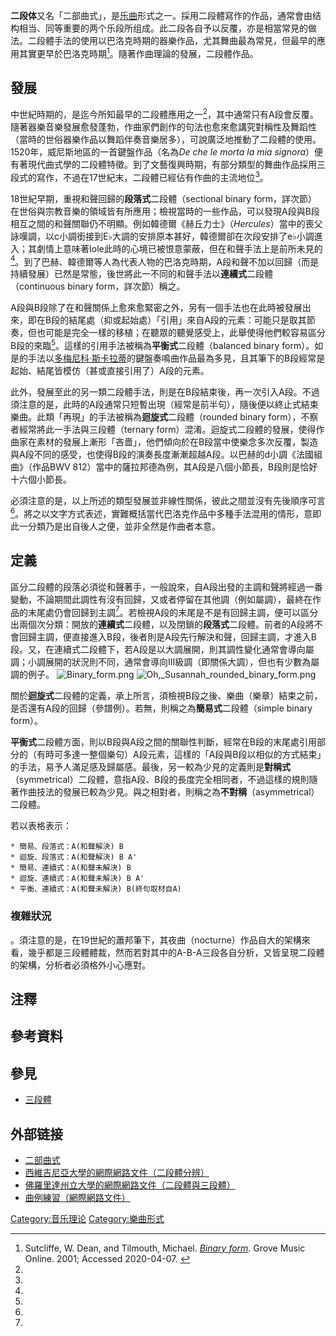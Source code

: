 '''二段体'''又名「二部曲式」，是[[乐曲|乐曲]]形式之一。採用二段體寫作的作品，通常會由结构相当、同等重要的两个乐段所组成{{efn|1=通常以字母A/B表示，但在特定狀況下，例如為了避免與三段體曲式混淆，也會以A/A'表示之。}}。此二段各自予以反覆，亦是相當常見的做法{{efn|1=例如：AA/BB。}}。二段體手法的使用以巴洛克時期的器樂作品，尤其舞曲最為常見{{efn|1=例如：嘉禾舞曲（Gavotte）。}}，但最早的應用其實更早於巴洛克時期<ref name="Sutcliffe">Sutcliffe, W. Dean, and Tilmouth, Michael. ''[https://0-www.oxfordmusiconline.com.opac.lib.ntnu.edu.tw/grovemusic/view/10.1093/gmo/9781561592630.001.0001/omo-9781561592630-e-0000003093 Binary form].'' Grove Music Online. 2001; Accessed 2020-04-07. {{Registration}}</ref>。隨著作曲理論的發展，二段體作品{{Citation needed|可以作为独立的乐曲，在第一段以前也能加上序曲，在第二段以后加上结尾。也可以作为大型乐曲的基础结构}}。

== 發展 ==
中世紀時期的{{tsl|en|Bar form|巴爾形式}}，是迄今所知最早的二段體應用之一<ref name="Sutcliffe"/>，其中通常只有A段會反覆{{efn|1=顯示為AAB。}}。隨著器樂音樂發展愈發蓬勃，作曲家們創作的句法也愈來愈講究對稱性及舞蹈性（當時的世俗器樂作品以舞蹈伴奏音樂居多），可說廣泛地推動了二段體的使用。1520年，威尼斯地區的一首鍵盤作品（名為''De che le morta la mia signora''）便有著現代曲式學的二段體特徵。到了文藝復興時期，有部分類型的舞曲作品採用三段式的寫作{{efn|1=例如：薩拉邦德舞曲（Sarabande）、梅呂哀舞曲（Minuet）。}}，不過在17世紀末，二段體已經佔有作曲的主流地位<ref name="Sutcliffe"/>。

18世紀早期，重視和聲回歸的'''段落式'''二段體（sectional binary form，詳次節）在世俗與宗教音樂的領域皆有所應用；檢視當時的一些作品，可以發現A段與B段相互之間的和聲關聯仍不明顯。例如韓德爾《赫丘力士》（''Hercules''）當中的喪父詠嘆調，以c小調銜接到E♭大調的安排原本甚好，韓德爾卻在次段安排了e♭小調進入；其劇情上意味著Iole此時的心境已被恨意蒙蔽，但在和聲手法上是前所未見的<ref name="Sutcliffe"/>。到了巴赫、韓德爾等人為代表人物的巴洛克時期，A段和聲不加以回歸（而是持續發展）已然是常態，後世將此一不同的和聲手法以'''連續式'''二段體（continuous binary form，詳次節）稱之。

A段與B段除了在和聲關係上愈來愈緊密之外，另有一個手法也在此時被發展出來，即在B段的結尾處（抑或起始處）「引用」來自A段的元素：可能只是取其節奏，但也可能是完全一樣的移植；在聽眾的聽覺感受上，此舉使得他們較容易區分B段的來臨<ref name="Sutcliffe"/>。這樣的引用手法被稱為'''平衡式'''二段體（balanced binary form）。如是的手法以[[多梅尼科·斯卡拉蒂|多梅尼科·斯卡拉蒂]]的鍵盤奏鳴曲作品最為多見，且其筆下的B段經常是起始、結尾皆模仿（甚或直接引用了）A段的元素。

此外，發展至此的另一類二段體手法，則是在B段結束後，再一次引入A段。不過須注意的是，此時的A段通常只短暫出現（經常是前半句），隨後便以終止式結束樂曲。此類「再現」的手法被稱為'''迴旋式'''二段體（rounded binary form），不察者經常將此一手法與三段體（ternary form）混淆{{efn|1=必須特別注意的是，迴旋式二段體的A段再現，與三段體的ABA有所不同。前者為奏鳴曲快板曲式再現部的濫觴，後者的A段則僅有反覆之意。}}。迴旋式二段體的發展，使得作曲家在素材的發展上漸形「吝嗇」，他們傾向於在B段當中使樂念多次反覆，製造與A段不同的感受，也使得B段的演奏長度漸漸超越A段。以巴赫的d小調《法國組曲》（作品BWV 812）當中的薩拉邦德為例，其A段是八個小節長，B段則是恰好十六個小節長。

必須注意的是，以上所述的類型發展並非線性關係，彼此之間並沒有先後順序可言<ref name="Sutcliffe"/>。將之以文字方式表述，實難概括當代巴洛克作品中多種手法混用的情形，意即此一分類乃是出自後人之便，並非全然是作曲者本意。

== 定義 ==
區分二段體的段落必須從和聲著手，一般說來，自A段出發的主調和聲將經過一番變動，不論期間此調性有沒有回歸，又或者停留在其他調（例如屬調），最終在作品的末尾處仍會回歸到主調<ref name="Sutcliffe"/>。若檢視A段的末尾是不是有回歸主調，便可以區分出兩個次分類：開放的'''連續式'''二段體，以及閉鎖的'''段落式'''二段體。前者的A段將不會回歸主調，便直接進入B段，後者則是A段先行解決和聲，回歸主調，才進入B段。又，在連續式二段體下，若A段是以大調展開，則其調性變化通常會導向屬調；小調展開的狀況則不同，通常會導向III級調（即關係大調），但也有少數為屬調的例子。
[[Image:Binary_form.png|thumb]]
[[File:Oh,_Susannah_rounded_binary_form.png|thumb]]

關於'''迴旋式'''二段體的定義，承上所言，須檢視B段之後、樂曲（樂章）結束之前，是否還有A段的回歸（參譜例）。若無，則稱之為'''簡易式'''二段體（simple binary form）。

'''平衡式'''二段體方面，則以B段與A段之間的關聯性判斷，經常在B段的末尾處引用部分的（有時可多達一整個樂句）A段元素，這樣的「A段與B段以相似的方式結束」的手法，易予人滿足感及歸屬感。最後，另一較為少見的定義則是'''對稱式'''（symmetrical）二段體，意指A段、B段的長度完全相同者，不過這樣的規則隨著作曲技法的發展已較為少見。與之相對者，則稱之為'''不對稱'''（asymmetrical）二段體。

若以表格表示：

 * 簡易、段落式：A(和聲解決) B
 * 迴旋、段落式：A(和聲解決) B A'
 * 簡易、連續式：A(和聲未解決) B
 * 迴旋、連續式：A(和聲未解決) B A'
 * 平衡、連續式：A(和聲未解決) B(終句取材自A)

=== 複雜狀況 ===
{{Citation needed|二段体還可另分为两种：复二部曲式和单二部曲式；单二部曲式又有主题再现式和不是主题再现两类。复二部曲式则是由两个单二部曲式组成的，或由一个单二部曲式与一个单三部曲式，甚至是其他结构的乐段组成的乐曲}}。須注意的是，在19世紀的蕭邦筆下，其夜曲（nocturne）作品自大的架構來看，幾乎都是三段體體裁，然而若對其中的A-B-A三段各自分析，又皆呈現二段體的架構，分析者必須格外小心應對。

== 注釋 ==
{{notelist}}

== 參考資料 ==
{{reflist}}

== 參見 ==
* [[三段體|三段體]]

== 外部链接 ==
* [http://www.bh2000.net/heavengate/primaryschool/zxj/yyxs09.htm 二部曲式]{{Wayback|url=http://www.bh2000.net/heavengate/primaryschool/zxj/yyxs09.htm |date=20111019141509 }}
* [http://www.uvm.edu/~dfeurzei/110/materials/binary_terms.pdf 西維吉尼亞大學的網際網路文件（二段體分辨）]{{Wayback|url=http://www.uvm.edu/~dfeurzei/110/materials/binary_terms.pdf |date=20201023002945 }}
* [http://myweb.fsu.edu/nrogers/Handouts/Binary_Ternary_Form_Handout.pdf 佛羅里達州立大學的網際網路文件（二段體與三段體）]{{Wayback|url=http://myweb.fsu.edu/nrogers/Handouts/Binary_Ternary_Form_Handout.pdf |date=20201029233152 }}
* [https://global.oup.com/us/companion.websites/9780199742783/resources/pdf/Chapter20A.pdf 曲例練習（網際網路文件）]{{Wayback|url=https://global.oup.com/us/companion.websites/9780199742783/resources/pdf/Chapter20A.pdf |date=20200407201551 }}

[[Category:音乐理论|Category:音乐理论]]
[[Category:樂曲形式|Category:樂曲形式]]